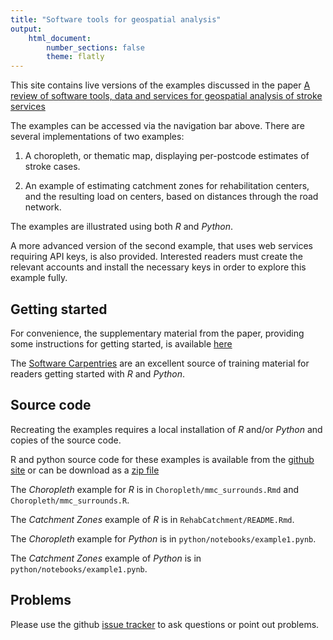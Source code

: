 ```yaml
---
title: "Software tools for geospatial analysis"
output:
    html_document:
        number_sections: false
        theme: flatly
---
```


This site contains live versions of the examples discussed in the paper 
[A review of software tools, data and services for geospatial analysis of stroke services](https:/frontiersin.org/)

The examples can be accessed via the navigation bar above. There are several
implementations of two examples: 

1. A choropleth, or thematic map, displaying
per-postcode estimates of stroke cases.

1. An example of estimating catchment zones for rehabilitation centers,
and the resulting load on centers, based on distances through the
road network.

The examples are illustrated using both _R_ and _Python_.

A more advanced version of the second example, that uses web services
requiring API keys, is also provided. Interested readers must create
the relevant accounts and install the necessary keys in order to
explore this example fully.

## Getting started

For convenience, the supplementary material from the paper, providing
some instructions for getting started, is available [here](supplementary.html)

The [Software Carpentries](https://software-carpentry.org/) are an excellent source of training material
for readers getting started with _R_ and _Python_.

## Source code

Recreating the examples requires a local installation of _R_ and/or _Python_
and copies of the source code.

R and python source code for these examples is available from the [github site](https://github.com/richardbeare/GeospatialStroke/) or can be 
download as a 
[zip file](https://github.com/richardbeare/GeospatialStroke/archive/master.zip)

The _Choropleth_ example for _R_ is in `Choropleth/mmc_surrounds.Rmd` and `Choropleth/mmc_surrounds.R`.

The _Catchment Zones_ example of _R_ is in `RehabCatchment/README.Rmd`.

The _Choropleth_ example for _Python_ is in `python/notebooks/example1.pynb`.

The _Catchment Zones_ example of _Python_ is in `python/notebooks/example1.pynb`.


## Problems

Please use the github [issue tracker](https://github.com/richardbeare/GeospatialStroke/issues) to ask questions or point out problems.